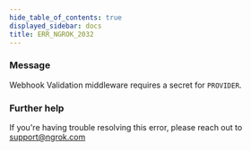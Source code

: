 ```yaml
---
hide_table_of_contents: true
displayed_sidebar: docs
title: ERR_NGROK_2032
---
```


### Message

Webhook Validation middleware requires a secret for `PROVIDER`.

### Further help

If you're having trouble resolving this error, please reach out to [support@ngrok.com](mailto:support@ngrok.com?subject=Help%20with%20ERR_NGROK_2032)
